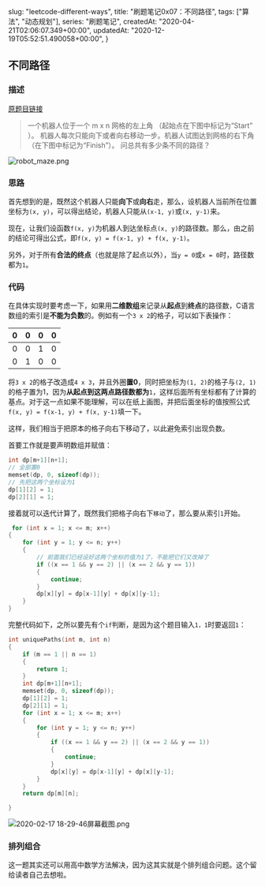 
  slug: "leetcode-different-ways",
  title: "刷题笔记0x07：不同路径",
  tags: ["算法", "动态规划"],
  series: "刷题笔记",
  createdAt: "2020-04-21T02:06:07.349+00:00",
  updatedAt: "2020-12-19T05:52:51.490058+00:00",
}

## 不同路径

### 描述

[原题目链接](https://leetcode-cn.com/problems/unique-paths/)

> 一个机器人位于一个 m x n 网格的左上角 （起始点在下图中标记为“Start” ）。
机器人每次只能向下或者向右移动一步。机器人试图达到网格的右下角（在下图中标记为“Finish”）。
问总共有多少条不同的路径？

![robot_maze.png](https://i.loli.net/2020/02/17/9pg1MCu3TxhbWNU.png)

### 思路

首先想到的是，既然这个机器人只能**向下**或**向右**走，那么，设机器人当前所在位置坐标为`(x, y)`，可以得出结论，机器人只能从`(x-1, y)`或`(x, y-1)`来。

现在，让我们设函数`f(x, y)`为机器人到达坐标点`(x, y)`的路径数。那么，由之前的结论可得出公式，即`f(x, y) = f(x-1, y) + f(x, y-1)`。

另外，对于所有**合法的终点**（也就是除了起点以外），当`y = 0`或`x = 0`时，路径数都为`1`。

### 代码

在具体实现时要考虑一下，如果用**二维数组**来记录从**起点**到**终点**的路径数，C语言数组的索引是**不能为负数**的。例如有一个`3 x 2`的格子，可以如下表操作：

|0|0|0|0|
|-|-|-|-|
|0|0|1|0|
|0|1|0|0|

将`3 x 2`的格子改造成`4 x 3`，并且外圈**置0**，同时把坐标为`(1, 2)`的格子与`(2, 1)`的格子置为1，因为**从起点到这两点路径数都为**`1`，这样后面所有坐标都有了计算的基点。对于这一点如果不能理解，可以在纸上画图，并把后面坐标的值按照公式`f(x, y) = f(x-1, y) + f(x, y-1)`填一下。

这样，我们相当于把原本的格子向右下移动了，以此避免索引出现负数。

首要工作就是要声明数组并赋值：

```c
int dp[m+1][n+1];
// 全部置0
memset(dp, 0, sizeof(dp));
// 先把这两个坐标设为1
dp[1][2] = 1;
dp[2][1] = 1;
```

接着就可以迭代计算了，既然我们把格子向右下`移动`了，那么要从索引`1`开始。

```c
 for (int x = 1; x <= m; x++)
{
    for (int y = 1; y <= n; y++)
    {
        // 前面我们已经设好这两个坐标的值为1了，不能把它们又改掉了
        if ((x == 1 && y == 2) || (x == 2 && y == 1))
        {
            continue;
        }
        dp[x][y] = dp[x-1][y] + dp[x][y-1];
    }
}
```

完整代码如下，之所以要先有个`if`判断，是因为这个题目输入`1，1`时要返回`1`：

```c
int uniquePaths(int m, int n)
{
    if (m == 1 || n == 1)
    {
        return 1;
    }
    int dp[m+1][n+1];
    memset(dp, 0, sizeof(dp));
    dp[1][2] = 1;
    dp[2][1] = 1;
    for (int x = 1; x <= m; x++)
    {
        for (int y = 1; y <= n; y++)
        {
            if ((x == 1 && y == 2) || (x == 2 && y == 1))
            {
                continue;
            }
            dp[x][y] = dp[x-1][y] + dp[x][y-1];
        }
    }
    return dp[m][n];

}
```

![2020-02-17 18-29-46屏幕截图.png](https://i.loli.net/2020/02/17/fAqpn4QsaLZKdO8.png)

### 排列组合

这一题其实还可以用高中数学方法解决，因为这其实就是个排列组合问题。这个留给读者自己去想啦。

